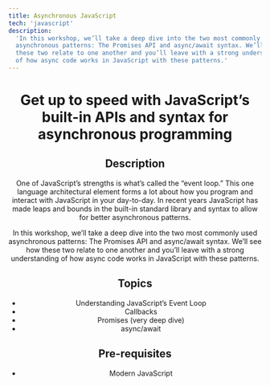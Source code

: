 ```yaml
---
title: Asynchronous JavaScript
tech: 'javascript'
description:
  'In this workshop, we’ll take a deep dive into the two most commonly used
  asynchronous patterns: The Promises API and async/await syntax. We’ll see how
  these two relate to one another and you’ll leave with a strong understanding
  of how async code works in JavaScript with these patterns.'
---
```



<Header
  title="Asynchronous JavaScript"
  date="May 12th, 2019"
  location="Zoom"
  buttonText="Register"
/>

# Get up to speed with JavaScript’s built-in APIs and syntax for asynchronous programming

## Description

One of JavaScript’s strengths is what’s called the “event loop.” This one
language architectural element forms a lot about how you program and interact
with JavaScript in your day-to-day. In recent years JavaScript has made leaps
and bounds in the built-in standard library and syntax to allow for better
asynchronous patterns.

In this workshop, we’ll take a deep dive into the two most commonly used
asynchronous patterns: The Promises API and async/await syntax. We’ll see how
these two relate to one another and you’ll leave with a strong understanding of
how async code works in JavaScript with these patterns.

## Topics

- Understanding JavaScript’s Event Loop
- Callbacks
- Promises (very deep dive)
- async/await

## Pre-requisites

- Modern JavaScript

<Register
  event="asynchronous-javascript"
  light
  discountAvailable
  title="Join the waiting list to get notified of future workshops."
/>
